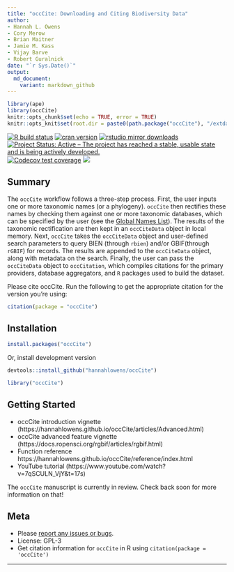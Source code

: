 ```yaml
---
title: "occCite: Downloading and Citing Biodiversity Data"
author:
- Hannah L. Owens
- Cory Merow
- Brian Maitner
- Jamie M. Kass
- Vijay Barve
- Robert Guralnick
date: "`r Sys.Date()`"
output:
  md_document:
    variant: markdown_github
---
```


```r
library(ape)
library(occCite)
knitr::opts_chunk$set(echo = TRUE, error = TRUE)
knitr::opts_knit$set(root.dir = paste0(path.package("occCite"), "/extdata/"))
```

<!-- badges: start -->
[![R build status](https://github.com/hannahlowens/occCite/workflows/R-CMD-check/badge.svg)](https://github.com/hannahlowens/occCite/actions)
[![cran version](https://www.r-pkg.org/badges/version/occCite)](https://cran.r-project.org/package=occCite)
[![rstudio mirror downloads](https://cranlogs.r-pkg.org/badges/occCite)](https://github.com/r-hub/cranlogs.app)
[![Project Status: Active – The project has reached a stable, usable state and is being actively developed.](https://www.repostatus.org/badges/latest/active.svg)](https://www.repostatus.org/#active)
[![Codecov test coverage](https://codecov.io/gh/hannahlowens/occCite/branch/main/graph/badge.svg)](https://codecov.io/gh/hannahlowens/occCite?branch=main)
[![](https://badges.ropensci.org/407_status.svg)](https://github.com/ropensci/software-review/issues/407)
<!-- badges: end -->

## Summary

The `occCite` workflow follows a three-step process. First, the user inputs one or more taxonomic names (or a phylogeny). `occCite` then rectifies these names by checking them against one or more taxonomic databases, which can be specified by the user (see the [Global Names List](http://gni.globalnames.org/data_sources)). The results of the taxonomic rectification are then kept in an `occCiteData` object in local memory. Next, `occCite` takes the `occCiteData` object and user-defined search parameters to query BIEN (through `rbien`) and/or GBIF(through `rGBIF`) for records. The results are appended to the `occCiteData` object, along with metadata on the search. Finally, the user can pass the `occCiteData` object to `occCitation`, which compiles citations for the primary providers, database aggregators, and `R` packages used to build the dataset.

Please cite occCite. Run the following to get the appropriate citation for the version you're using:

```r
citation(package = "occCite")
```

## Installation

```r
install.packages("occCite")
```

Or, install development version

```r
devtools::install_github("hannahlowens/occCite")
```

```r
library("occCite")
```

## Getting Started

* occCite introduction vignette (https://hannahlowens.github.io/occCite/articles/Advanced.html)
* occCite advanced feature vignette (https://docs.ropensci.org/rgbif/articles/rgbif.html)
* Function reference https://hannahlowens.github.io/occCite/reference/index.html
* YouTube tutorial (https://www.youtube.com/watch?v=7qSCULN_VjY&t=17s)

The `occCite` manuscript is currently in review. Check back soon for more information on that!

## Meta

* Please [report any issues or bugs](https://github.com/hannahlowens/occCite/issues).
* License: GPL-3
* Get citation information for `occCite` in R using `citation(package = 'occCite')`

- - -
